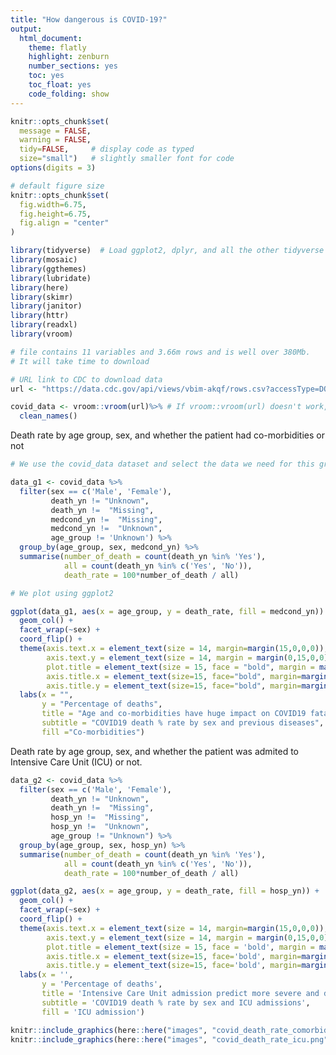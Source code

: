 ```yaml
---
title: "How dangerous is COVID-19?"
output:
  html_document:
    theme: flatly
    highlight: zenburn
    number_sections: yes
    toc: yes
    toc_float: yes
    code_folding: show
---
```

```r
knitr::opts_chunk$set(
  message = FALSE, 
  warning = FALSE, 
  tidy=FALSE,     # display code as typed
  size="small")   # slightly smaller font for code
options(digits = 3)

# default figure size
knitr::opts_chunk$set(
  fig.width=6.75, 
  fig.height=6.75,
  fig.align = "center"
)
```

```r
library(tidyverse)  # Load ggplot2, dplyr, and all the other tidyverse packages
library(mosaic)
library(ggthemes)
library(lubridate)
library(here)
library(skimr)
library(janitor)
library(httr)
library(readxl)
library(vroom)
```

```r
# file contains 11 variables and 3.66m rows and is well over 380Mb. 
# It will take time to download

# URL link to CDC to download data
url <- "https://data.cdc.gov/api/views/vbim-akqf/rows.csv?accessType=DOWNLOAD"

covid_data <- vroom::vroom(url)%>% # If vroom::vroom(url) doesn't work, use read_csv(url)
  clean_names()


```

Death rate by age group, sex, and whether the patient had co-morbidities or not

```r
# We use the covid_data dataset and select the data we need for this graph

data_g1 <- covid_data %>%
  filter(sex == c('Male', 'Female'),
         death_yn != "Unknown",
         death_yn !=  "Missing",
         medcond_yn !=  "Missing",
         medcond_yn !=  "Unknown",
         age_group != 'Unknown') %>%
  group_by(age_group, sex, medcond_yn) %>%
  summarise(number_of_death = count(death_yn %in% 'Yes'),
            all = count(death_yn %in% c('Yes', 'No')),
            death_rate = 100*number_of_death / all)

# We plot using ggplot2

ggplot(data_g1, aes(x = age_group, y = death_rate, fill = medcond_yn)) + 
  geom_col() +
  facet_wrap(~sex) +
  coord_flip() +
  theme(axis.text.x = element_text(size = 14, margin=margin(15,0,0,0)),
        axis.text.y = element_text(size = 14, margin = margin(0,15,0,0)),
        plot.title = element_text(size = 15, face = "bold", margin = margin(0,0,30,0)), 
        axis.title.x = element_text(size=15, face="bold", margin=margin(20,0,0,0)),
        axis.title.y = element_text(size=15, face="bold", margin=margin(0,20,0,0))) +
  labs(x = "", 
       y = "Percentage of deaths",
       title = "Age and co-morbidities have huge impact on COVID19 fatality rate",
       subtitle = "COVID19 death % rate by sex and previous diseases",
       fill ="Co-morbidities")

```

Death rate by age group, sex, and whether the patient was admited to Intensive Care Unit (ICU) or not.

```r

data_g2 <- covid_data %>%
  filter(sex == c('Male', 'Female'),
         death_yn != "Unknown",
         death_yn !=  "Missing",
         hosp_yn !=  "Missing",
         hosp_yn !=  "Unknown",
         age_group != "Unknown") %>%
  group_by(age_group, sex, hosp_yn) %>%
  summarise(number_of_death = count(death_yn %in% 'Yes'),
            all = count(death_yn %in% c('Yes', 'No')),
            death_rate = 100*number_of_death / all)

ggplot(data_g2, aes(x = age_group, y = death_rate, fill = hosp_yn)) +
  geom_col() +
  facet_wrap(~sex) +
  coord_flip() +
  theme(axis.text.x = element_text(size = 14, margin=margin(15,0,0,0)),
        axis.text.y = element_text(size = 14, margin = margin(0,15,0,0)),
        plot.title = element_text(size = 15, face = 'bold', margin = margin(0,0,30,0)),
        axis.title.x = element_text(size=15, face='bold', margin=margin(20,0,0,0)),
        axis.title.y = element_text(size=15, face='bold', margin=margin(0,20,0,0))) +
  labs(x = '',
       y = 'Percentage of deaths',
       title = 'Intensive Care Unit admission predict more severe and deadly infections',
       subtitle = 'COVID19 death % rate by sex and ICU admissions', 
       fill = 'ICU admission')
```

```r
knitr::include_graphics(here::here("images", "covid_death_rate_comorbidities.png"), error = FALSE)
knitr::include_graphics(here::here("images", "covid_death_rate_icu.png"), error = FALSE)
```